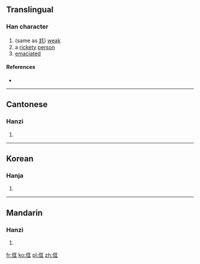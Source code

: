 ==Translingual==

===Han character===
{{Han char|rn=9|rad=人|as=06|sn=8|four=2121<sub>1</sub>|canj=OSMG|ids=⿰[[亻]][[匡]]}}

# (same as [[尪]]) [[weak]]
# a [[rickety]] [[person]]
# [[emaciated]]

====References====
* {{Han ref|kx=0101.210|hdz=10143.120|uh=344C|ud=13388}}

----

==Cantonese==

===Hanzi===
{{yue-hanzi|jyut=[[hong1]]|y=hong1}}

# {{defn|lang=yue|sort=人06}}

----

==Korean==

===Hanja===
{{ko-hanja|hangeul=왕|rv=wang|mr=wang|y=wang}}

# {{defn|lang=ko|sort=人06}}

----

==Mandarin==

===Hanzi===
{{cmn-hanzi|pin=[[kuāng]] ([[kuang1]])|wg=k'uang<sup>1</sup>}}

# {{defn|lang=cmn|sort=人06}}

[[fr:㑌]]
[[ko:㑌]]
[[pl:㑌]]
[[zh:㑌]]